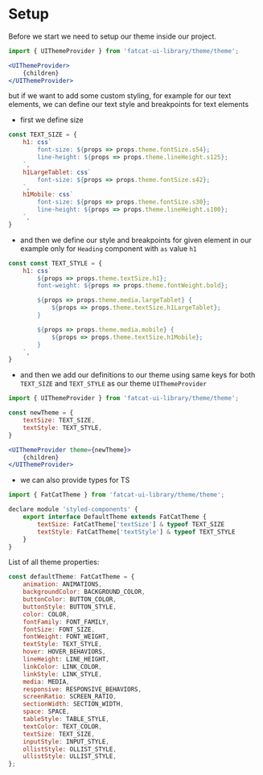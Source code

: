 

<Meta title="Setup/Setup" />

# Setup

Before we start we need to setup our theme inside our project.

```jsx
import { UIThemeProvider } from 'fatcat-ui-library/theme/theme';

<UIThemeProvider>
	{children}
</UIThemeProvider>
```

but if we want to add some custom styling, for example for our text elements,
we can define our text style and breakpoints for text elements

- first we define size

```jsx
const TEXT_SIZE = {
	h1: css`
		font-size: ${props => props.theme.fontSize.s54};
		line-height: ${props => props.theme.lineHeight.s125};
	`,
	h1LargeTablet: css`
		font-size: ${props => props.theme.fontSize.s42};
	`,
	h1Mobile: css`
		font-size: ${props => props.theme.fontSize.s30};
		line-height: ${props => props.theme.lineHeight.s100};
	`,
}
```
- and then we define our style and breakpoints for given element in our example only for `Heading` component with `as` value `h1`

```jsx
const const TEXT_STYLE = {
	h1: css`
		${props => props.theme.textSize.h1};
		font-weight: ${props => props.theme.fontWeight.bold};

		${props => props.theme.media.largeTablet} {
			${props => props.theme.textSize.h1LargeTablet};
		}

		${props => props.theme.media.mobile} {
			${props => props.theme.textSize.h1Mobile};
		}
	`,
}
```

- and then we add our definitions to our theme using same keys for both `TEXT_SIZE` and `TEXT_STYLE` as our theme `UIThemeProvider`

```jsx
import { UIThemeProvider } from 'fatcat-ui-library/theme/theme';

const newTheme = {
	textSize: TEXT_SIZE,
	textStyle: TEXT_STYLE,
}

<UIThemeProvider theme={newTheme}>
	{children}
</UIThemeProvider>
```

- we can also provide types for TS

```jsx
import { FatCatTheme } from 'fatcat-ui-library/theme/theme';

declare module 'styled-components' {
	export interface DefaultTheme extends FatCatTheme {
		textSize: FatCatTheme['textSize'] & typeof TEXT_SIZE
		textStyle: FatCatTheme['textStyle'] & typeof TEXT_STYLE
	}
}
```

List of all theme properties:

```jsx
const defaultTheme: FatCatTheme = {
	animation: ANIMATIONS,
	backgroundColor: BACKGROUND_COLOR,
	buttonColor: BUTTON_COLOR,
	buttonStyle: BUTTON_STYLE,
	color: COLOR,
	fontFamily: FONT_FAMILY,
	fontSize: FONT_SIZE,
	fontWeight: FONT_WEIGHT,
	textStyle: TEXT_STYLE,
	hover: HOVER_BEHAVIORS,
	lineHeight: LINE_HEIGHT,
	linkColor: LINK_COLOR,
	linkStyle: LINK_STYLE,
	media: MEDIA,
	responsive: RESPONSIVE_BEHAVIORS,
	screenRatio: SCREEN_RATIO,
	sectionWidth: SECTION_WIDTH,
	space: SPACE,
	tableStyle: TABLE_STYLE,
	textColor: TEXT_COLOR,
	textSize: TEXT_SIZE,
	inputStyle: INPUT_STYLE,
	ollistStyle: OLLIST_STYLE,
	ullistStyle: ULLIST_STYLE,
};
```
